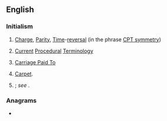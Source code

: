 ==English==
{{wikipedia|Current Procedural Terminology}}

===Initialism===
{{rfc-header|Initialism}}
{{head|en|initialism}}

# {{lb|en|physics}} [[charge|Charge]], [[parity|Parity]], [[time|Time]]-[[reversal]] (in the phrase [[CPT symmetry]])
# {{lb|en|medicine}} [[current|Current]] [[procedure|Procedural]] [[terminology|Terminology]]
# {{lb|en|incoterm}} [[Carriage Paid To]]
# [[carpet|Carpet]].
# {{label|en|US|dated|_|pejorative|_|slang|sometimes reclaimed}} {{abbreviation of|Colored People's Time|lang=en|nodot=1}}; ''see'' '''{{l|en|CP Time}}'''.

===Anagrams===
* {{anagrams|en|a=cpt|PCT|PTC|TCP|TPC|pct}}